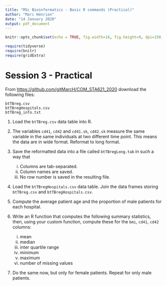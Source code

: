 ---
title: "MSc Bioinformatics - Basic R commands (Practical)"
author: "Marc Henrion"
date: "14 January 2020"
output: pdf_document
---


```{r setup, include=FALSE, echo=F}
knitr::opts_chunk$set(echo = TRUE, fig.width=16, fig.height=9, dpi=150, highlight=T)

require(tidyverse)
require(knitr)
require(gridExtra)
```


# Session 3 - Practical

From [https://github.com/gitMarcH/COM_STA621_2020](https://github.com/gitMarcH/COM_STA621_2020) download the following files:

    btTBreg.csv
    btTBregHospitals.csv
    btTBreg_info.txt

1. Load the `btTBreg.csv` data table into R.

2. The variables `cd41`, `cd42` and `cd41.sk`, `cd42.sk` measure the same variable in the same individuals at two different time point. This means the data are in wide format. Reformat to long format.

3. Save the reformatted data into a file called `btTBregLong.tab` in such a way that
    i. Columns are tab-separated.
    ii. Column names are saved.
    iii. No row number is saved in the resulting file.
  
4. Load the `btTBregHospitals.csv` data table. Join the data frames storing `btTBreg.csv` and `btTBregHospitals.csv`.

5. Compute the average patient age and the proportion of male patients for each hospital.

6. Write an R function that computes the following summary statistics, then, using your custom function, compute these for the `bmi`, `cd41`, `cd42` columns:
    i. mean
    ii. median
    iii. inter quartile range
    iv. minimum
    v. maximum
    vi. number of missing values

7. Do the same now, but only for female patients. Repeat for only male patients.

